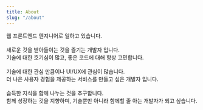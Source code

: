 ```yaml
---
title: About
slug: "/about"
---
```


웹 프론트엔드 엔지니어로 일하고 있습니다.<br/><br/>
새로운 것을 받아들이는 것을 즐기는 개발자 입니다.<br/> 
기술에 대한 호기심이 많고, 좋은 코드에 대해 항상 고민합니다.<br/><br/>
기술에 대한 관심 만큼이나 UI/UX에 관심이 많습니다.<br/>
더 나은 사용자 경험을 제공하는 서비스를 만들고 싶은 개발자 입니다. <br/><br/>
습득한 지식을 함께 나누는 것을 추구합니다. <br/>
함께 성장하는 것을 지향하며, 기술뿐만 아니라 함께할 줄 아는 개발자가 되고 싶습니다.<br/>
